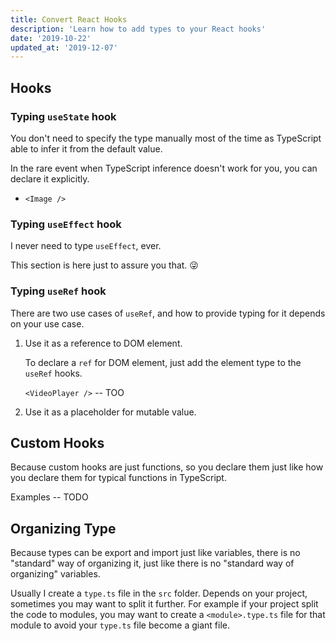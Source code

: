 ```yaml
---
title: Convert React Hooks
description: 'Learn how to add types to your React hooks'
date: '2019-10-22'
updated_at: '2019-12-07'
---
```


## Hooks

### Typing `useState` hook

You don't need to specify the type manually most of the time as TypeScript able to infer it from the default value.

In the rare event when TypeScript inference doesn't work for you, you can declare it explicitly.

- `<Image />`

### Typing `useEffect` hook

I never need to type `useEffect`, ever.

This section is here just to assure you that. 😜

### Typing `useRef` hook

There are two use cases of `useRef`, and how to provide typing for it depends on your use case.

1. Use it as a reference to DOM element.

   To declare a `ref` for DOM element, just add the element type to the `useRef` hooks.

   `<VideoPlayer />` -- TOO

1. Use it as a placeholder for mutable value.

## Custom Hooks

Because custom hooks are just functions, so you declare them just like how you declare them for typical functions in TypeScript.

Examples -- TODO

## Organizing Type

Because types can be export and import just like variables, there is no "standard" way of organizing it, just like there is no "standard way of organizing" variables.

Usually I create a `type.ts` file in the `src` folder. Depends on your project, sometimes you may want to split it further. For example if your project split the code to modules, you may want to create a `<module>.type.ts` file for that module to avoid your `type.ts` file become a giant file.
